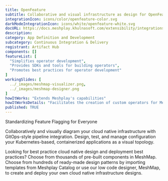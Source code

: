 ```yaml
---
title: OpenFeature
subtitle: Collaborative and visual infrastructure as design for OpenFeature
integrationIcon: icons/color/openfeature-color.svg
darkModeIntegrationIcon: icons/white/openfeature-white.svg
docURL: https://docs.meshplay.khulnasoft.com/extensibility/integrations/openfeature
description: 
category: App Definition and Development
subcategory: Continuous Integration & Delivery
registrant: Artifact Hub
components: []
featureList: [
  "Simplifies operator development",
  "Provides SDKs and tools for building operators",
  "Promotes best practices for operator development"
]
workingSlides: [
  ../_images/meshmap-visualizer.png,
  ../_images/meshmap-designer.png
]
howItWorks: "Extends Meshplay's capabilities"
howItWorksDetails: "Facilitates the creation of custom operators for Meshplay"
published: TRUE
---
```

<p>
Standardizing Feature Flagging for Everyone
</p>
<p>
    Collaboratively and visually diagram your cloud native infrastructure with GitOps-style pipeline integration. Design, test, and manage configuration your Kubernetes-based, containerized applications as a visual topology.
</p>
<p>
    Looking for best practice cloud native design and deployment best practices? Choose from thousands of pre-built components in MeshMap. Choose from hundreds of ready-made design patterns by importing templates from Meshplay Catalog or use our low code designer, MeshMap, to create and deploy your own cloud native infrastructure designs.
</p>
